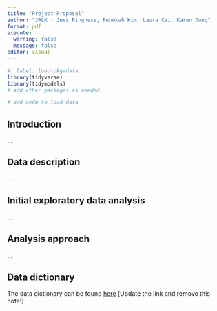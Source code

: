 ```yaml
---
title: "Project Proposal"
author: "JRLK - Jess Ringness, Rebekah Kim, Laura Cai, Karen Dong"
format: pdf
execute: 
  warning: false
  message: false
editor: visual
---
```


```r
#| label: load-pkg-data
library(tidyverse)
library(tidymodels)
# add other packages as needed

# add code to load data
```

## Introduction

...

## Data description

...

## Initial exploratory data analysis

...

## Analysis approach

...

## Data dictionary

The data dictionary can be found [here](ADD%20LINK!!!) \[Update the link and remove this note!\]
